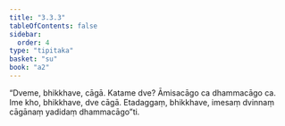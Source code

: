 ```yaml
---
title: "3.3.3"
tableOfContents: false
sidebar:
  order: 4
type: "tipitaka"
basket: "su"
book: "a2"
---
```



<DynamicBreadcrumb />

<Division number="144" book="a2" bookNo="15" page="90">

<Paragraph number="235" book="a2">
“Dveme, bhikkhave, cāgā. Katame dve? Āmisacāgo ca dhammacāgo ca. Ime kho, bhikkhave, dve cāgā. Etadaggaṃ, bhikkhave, imesaṃ dvinnaṃ cāgānaṃ yadidaṃ dhammacāgo”ti.
</Paragraph>
</Division>